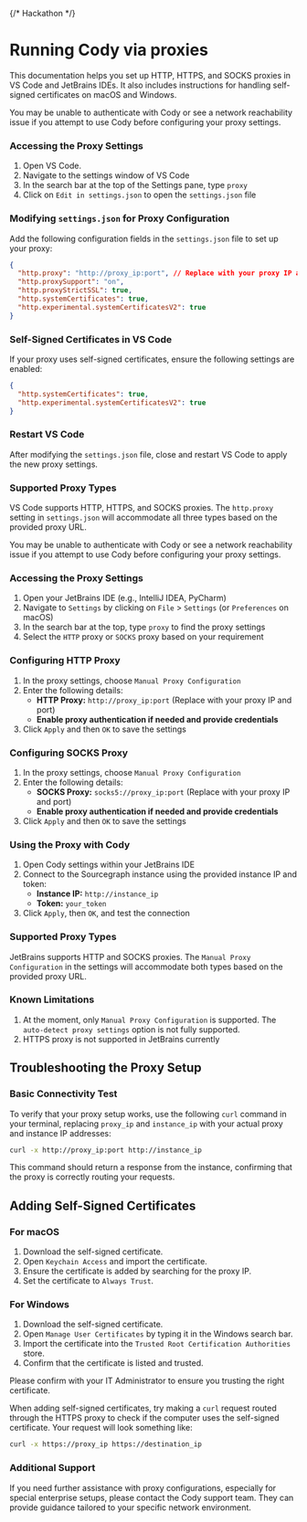 {/* Hackathon */}

# Running Cody via proxies

<p className="subtitle">This documentation helps you set up HTTP, HTTPS, and SOCKS proxies in VS Code and JetBrains IDEs. It also includes instructions for handling self-signed certificates on macOS and Windows.</p>

<Tabs>
  <Tab title="Proxy Setup for VS Code">

 <Callout type="info"> You may be unable to authenticate with Cody or see a network reachability issue if you attempt to use Cody before configuring your proxy settings.</Callout>

 ### Accessing the Proxy Settings

1. Open VS Code.
2. Navigate to the settings window of VS Code
3. In the search bar at the top of the Settings pane, type `proxy`
4. Click on `Edit in settings.json` to open the `settings.json` file

  ### Modifying `settings.json` for Proxy Configuration

Add the following configuration fields in the `settings.json` file to set up your proxy:

```json
{
  "http.proxy": "http://proxy_ip:port", // Replace with your proxy IP and port
  "http.proxySupport": "on",
  "http.proxyStrictSSL": true,
  "http.systemCertificates": true,
  "http.experimental.systemCertificatesV2": true
}
```

 ### Self-Signed Certificates in VS Code

If your proxy uses self-signed certificates, ensure the following settings are enabled:

```json
{
  "http.systemCertificates": true,
  "http.experimental.systemCertificatesV2": true
}
```

 ### Restart VS Code

After modifying the `settings.json` file, close and restart VS Code to apply the new proxy settings.

 ### Supported Proxy Types

VS Code supports HTTP, HTTPS, and SOCKS proxies. The `http.proxy` setting in `settings.json` will accommodate all three types based on the provided proxy URL.

  </Tab>

  <Tab title="Proxy Setup for JetBrains">

   <Callout type="info"> You may be unable to authenticate with Cody or see a network reachability issue if you attempt to use Cody before configuring your proxy settings.</Callout>

  ### Accessing the Proxy Settings

1. Open your JetBrains IDE (e.g., IntelliJ IDEA, PyCharm)
2. Navigate to `Settings` by clicking on `File` > `Settings` (or `Preferences` on macOS)
3. In the search bar at the top, type `proxy` to find the proxy settings
4. Select the `HTTP` proxy or `SOCKS` proxy based on your requirement

  ### Configuring HTTP Proxy

1. In the proxy settings, choose `Manual Proxy Configuration`
2. Enter the following details:
    - **HTTP Proxy:** `http://proxy_ip:port` (Replace with your proxy IP and port)
    - **Enable proxy authentication if needed and provide credentials**
3. Click `Apply` and then `OK` to save the settings

  ### Configuring SOCKS Proxy

1. In the proxy settings, choose `Manual Proxy Configuration`
2. Enter the following details:
    - **SOCKS Proxy:** `socks5://proxy_ip:port` (Replace with your proxy IP and port)
    - **Enable proxy authentication if needed and provide credentials**
3. Click `Apply` and then `OK` to save the settings

  ### Using the Proxy with Cody

1. Open Cody settings within your JetBrains IDE
2. Connect to the Sourcegraph instance using the provided instance IP and token:
    - **Instance IP:** `http://instance_ip`
    - **Token:** `your_token`
3. Click `Apply`, then `OK`, and test the connection

### Supported Proxy Types

JetBrains supports HTTP and SOCKS proxies. The `Manual Proxy Configuration` in the settings will accommodate both types based on the provided proxy URL.

### Known Limitations

1. At the moment, only `Manual Proxy Configuration` is supported. The `auto-detect proxy settings` option is not fully supported.
2. HTTPS proxy is not supported in JetBrains currently

  </Tab>

</Tabs>

## Troubleshooting the Proxy Setup

### Basic Connectivity Test

To verify that your proxy setup works, use the following `curl` command in your terminal, replacing `proxy_ip` and `instance_ip` with your actual proxy and instance IP addresses:

```bash
curl -x http://proxy_ip:port http://instance_ip
```

This command should return a response from the instance, confirming that the proxy is correctly routing your requests.

## Adding Self-Signed Certificates

### For macOS

1. Download the self-signed certificate.
2. Open `Keychain Access` and import the certificate.
3. Ensure the certificate is added by searching for the proxy IP.
4. Set the certificate to `Always Trust`.

### For Windows

1. Download the self-signed certificate.
2. Open `Manage User Certificates` by typing it in the Windows search bar.
3. Import the certificate into the `Trusted Root Certification Authorities` store.
4. Confirm that the certificate is listed and trusted.

<Callout type="info"> Please confirm with your IT Administrator to ensure you trusting the right certificate.</Callout>

When adding self-signed certificates, try making a `curl` request routed through the HTTPS proxy to check if the computer uses the self-signed certificate. Your request will look something like:

```bash
curl -x https://proxy_ip https://destination_ip
```

### Additional Support

If you need further assistance with proxy configurations, especially for special enterprise setups, please contact the Cody support team. They can provide guidance tailored to your specific network environment.

